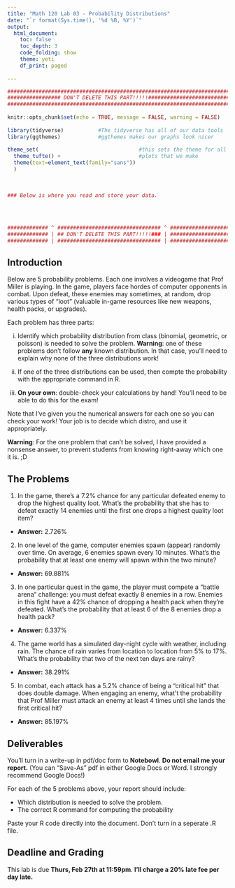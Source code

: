 ```yaml
---
title: "Math 120 Lab 03 - Probability Distributions"
date: "`r format(Sys.time(), '%d %B, %Y')`"
output: 
  html_document:
    toc: false
    toc_depth: 3
    code_folding: show
    theme: yeti
    df_print: paged
  
---
```


```r
###########################################################################
################# DON'T DELETE THIS PART!!!!!##############################
###########################################################################
                                                                          #
knitr::opts_chunk$set(echo = TRUE, message = FALSE, warning = FALSE)      #
                                                                          #
library(tidyverse)           #The tidyverse has all of our data tools     #
library(ggthemes)            #ggthemes makes our graphs look nicer        #
                                                                          # 
theme_set(                                #this sets the theme for all    #
  theme_tufte() +                         #plots that we make             #
  theme(text=element_text(family="sans"))                                 #
  )                                                                       #
                                                                          #
                                                                          #
                                                                          #
### Below is where you read and store your data.                          #
                                                                          #
                                                                          #
                                                                          #
                                                                          #
############# ^ ################################# ^ #######################
############# | ## DON'T DELETE THIS PART!!!!!### | #######################
############# | ################################# | #######################
```



## Introduction


Below are 5 probability problems.  Each one involves a videogame that Prof Miller is playing.  In the game, players face hordes of computer opponents in combat.  Upon defeat, these enemies may sometimes, at random, drop various types of "loot" (valuable in-game resources like new weapons, health packs, or upgrades).

Each problem has three parts:

i) Identify which probability distribution from class (binomial, geometric, or poisson) is needed to solve the problem.  **Warning**:  one of these problems don't follow **any** known distribution.  In that case, you'll need to explain why none of the three distributions work! 

ii) If one of the three distributions can be used, then compte the probability with the appropriate command in R.  

iii)  **On your own**: double-check your calculations by hand!  You'll need to be able to do this for the exam!

Note that I've given you the numerical answers for each one so you can check your work!  Your job is to decide which distro, and use it appropriately.  

**Warning**:  For the one problem that can't be solved, I have provided a nonsense answer, to prevent students from knowing right-away which one it is.  ;D

## The Problems

1) In the game, there's a 7.2% chance for any particular defeated enemy to drop the highest quality loot.  What's the probability that she has to defeat exactly 14 enemies until the first one drops a highest quality loot item?

  - **Answer:**  2.726%



2) In one level of the game, computer enemies spawn (appear) randomly over time.  On average, 6 enemies spawn every 10 minutes.  What's the probability that at least one enemy will spawn within the two minute?

  - **Answer:**  69.881%



3) In one particular quest in the game, the player must compete a "battle arena" challenge:  you must defeat exactly 8 enemies in a row.  Enemies in this fight have a 42% chance of dropping a health pack when they're defeated.  What's the probability that at least 6 of the 8 enemies drop a health pack?


  - **Answer:** 6.337%
 


4) The game world has a simulated day-night cycle with weather, including rain.  The chance of rain varies from location to location from 5% to 17%.  What's the probability that two of the next ten days are rainy?

  - **Answer:**  38.291%

5) In combat, each attack has a 5.2% chance of being a "critical hit" that does double damage.  When engaging an enemy, what't the probability that Prof Miller must attack an enemy at least 4 times until she lands the first critical hit?

  - **Answer:**  85.197%



## Deliverables

You'll turn in a write-up in pdf/doc form to **Notebowl**.  **Do not email me your report.** (You can "Save-As" pdf in either Google Docs or Word.  I strongly recommend Google Docs!)

For each of the 5 problems above, your report should include:

- Which distribution is needed to solve the problem.
- The correct R command for computing the probability

Paste your R code directly into the document.  Don't turn in a seperate .R file.

## Deadline and Grading

This lab is due **Thurs, Feb 27th at 11:59pm**.    **I'll charge a 20% late fee per day late.**  

